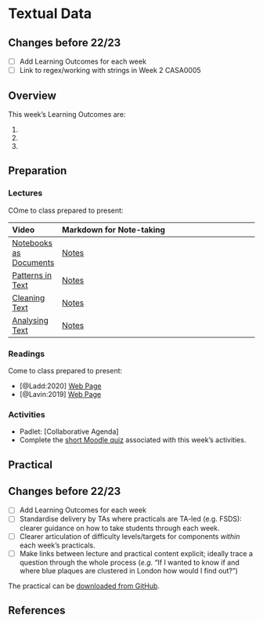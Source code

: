 # Textual Data

:::{.callout-warning}
## Changes before 22/23

- [ ] Add Learning Outcomes for each week
- [ ] Link to regex/working with strings in Week 2 CASA0005 
:::

## Overview

::: {.callout-important}
This week's Learning Outcomes are:

1. 
2. 
3. 
::: 


## Preparation

### Lectures

COme to class prepared to present:

| Video | Markdown for Note-taking |
| :---- | :----------------------- |
| [Notebooks as Documents](https://web.microsoftstream.com/video/fa80e0b3-a14a-44dd-b9b5-1774dde219ba) | [Notes](https://github.com/jreades/i2p/blob/master/lectures/7.1-Notebooks_as_Documents.md) |
| [Patterns in Text](https://web.microsoftstream.com/video/9e419529-f1d7-40a9-94e3-3adf8c4608f6) | [Notes](https://github.com/jreades/i2p/blob/master/lectures/7.2-Patterns_in_Text.md) |
| [Cleaning Text](https://web.microsoftstream.com/video/3a7ad210-31fb-4d15-8e33-3bea705042e2) | [Notes](https://github.com/jreades/i2p/blob/master/lectures/7.3-Cleaning_Text.md) |
| [Analysing Text](https://web.microsoftstream.com/video/edcbccdd-15b9-49da-b84a-691b5cc41b88) | [Notes](https://github.com/jreades/i2p/blob/master/lectures/7.4-Analysing_Text.md) |


### Readings

Come to class prepared to present:

- [@Ladd:2020] [Web Page](https://programminghistorian.org/en/lessons/common-similarity-measures)
- [@Lavin:2019] [Web Page](https://programminghistorian.org/en/lessons/analyzing-documents-with-tfidf)

### Activities

- Padlet: [Collaborative Agenda]
- Complete the [short Moodle quiz](https://moodle.ucl.ac.uk/mod/quiz/view.php?id=2555003)
 associated with this week's activities.

## Practical

:::{.callout-warning}
## Changes before 22/23
- [ ] Add Learning Outcomes for each week
- [ ] Standardise delivery by TAs where practicals are TA-led (e.g. FSDS): clearer guidance on how to take students through each week.
- [ ] Clearer articulation of difficulty levels/targets for components *within* each week’s practicals.
- [ ] Make links between lecture and practical content explicit; ideally trace a question through the whole process (*e.g.* “If I wanted to know if and where blue plaques are clustered in London how would I find out?”)
:::

The practical can be [downloaded from GitHub](https://github.com/jreades/i2p/blob/master/practicals/Practical-07-Textual_Data.ipynb).

## References
